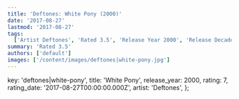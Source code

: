```yaml
---
title: 'Deftones: White Pony (2000)'
date: '2017-08-27'
lastmod: '2017-08-27'
tags:
  ['Artist Deftones', 'Rated 3.5', 'Release Year 2000', 'Release Decade 2000']
summary: 'Rated 3.5'
authors: ['default']
images: ['/content/images/deftones|white-pony.jpg']
---
```


  key: 'deftones|white-pony',
  title: 'White Pony',
  release_year: 2000,
  rating: 7,
  rating_date: '2017-08-27T00:00:00.000Z',
  artist: 'Deftones',
};

<MusicRating data={data} />
